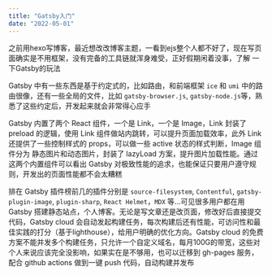 ```yaml
---
title: "Gatsby入门"
date: "2022-05-01"
---
```


之前用hexo写博客，最近想改改博客主题，一看到ejs整个人都不好了，现在写页面确实是不用框架，没有完备的工具链就浑身难受，正好假期闲着没事，了解
一下Gatsby的玩法

Gatsby 中有一些东西是基于约定式的，比如路由，和前端框架 `ice` 和 `umi` 中的路由很像，还有一些全局的文件，比如 `gatsby-browser.js`, `gatsby-node.js`等，熟悉了这些约定后，开发起来就会非常得心应手

Gatsby 内置了两个 React 组件，一个是 Link，一个是 Image，Link 封装了 preload 的逻辑，使用 Link 组件做站内跳转，可以提升页面加载效率，此外 Link 还提供了一些控制样式的 props，可以做一些 active 状态的样式判断，Image 组件分为 静态图片和动态图片，封装了 lazyLoad 方案，提升图片加载性能。通过这两个内置组件可以看出 Gatsby 对极致性能的追求，也能保证只要用户遵守规则，开发出的页面性能都不会太糟糕

排在 Gatsby 插件榜前几的插件分别是 `source-filesystem`, `Contentful`, `gatsby-plugin-image`, `plugin-sharp`, `React Helmet`，`MDX` 等...可见很多用户都在用 Gatsby 搭建静态站点，个人博客。无论是写文章还是改页面，修改好后直接提交代码，Gatsby cloud 会自动发起构建任务，每次构建后还有性能，可访问性和最佳实践的打分（基于lighthouse），给用户明确的优化方向。Gatsby cloud 的免费方案不能并发多个构建任务，只允许一个自定义域名，每月100G的带宽，这些对个人来说应该完全没影响，如果实在是不够用，也可以迁移到 gh-pages 服务，配合 github actions 做到一键 push 代码，自动构建并发布